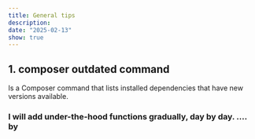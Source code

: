 ```yaml
---
title: General tips
description: 
date: "2025-02-13"
show: true
---
```


## 1. composer outdated command
Is a Composer command that lists installed dependencies that have new versions available.

### I will add under-the-hood functions gradually, day by day. .... by